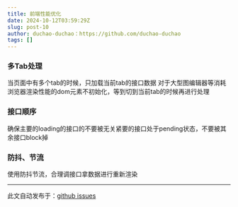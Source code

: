 ```yaml
---
title: 前端性能优化
date: 2024-10-12T03:59:29Z
slug: post-10
author: duchao-duchao：https://github.com/duchao-duchao
tags: []
---
```


### 多Tab处理
当页面中有多个tab的时候，只加载当前tab的接口数据
对于大型图编辑器等消耗浏览器渲染性能的dom元素不初始化，等到切到当前tab的时候再进行处理
### 接口顺序
确保主要的loading的接口的不要被无关紧要的接口处于pending状态，不要被其余接口block掉
### 防抖、节流
使用防抖节流，合理调接口拿数据进行重新渲染

---
此文自动发布于：<a href="https://github.com/duchao-duchao/dc-blog/issues/10" target="_blank">github issues</a>

